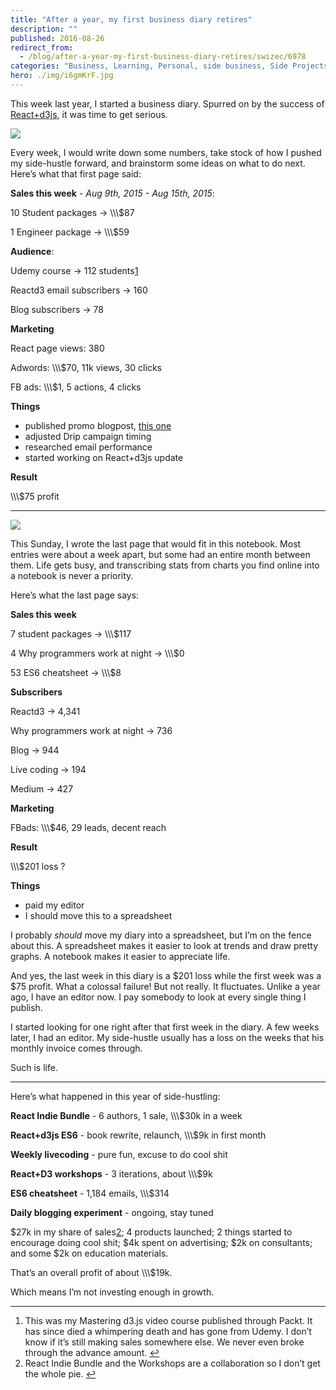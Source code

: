 ```yaml
---
title: "After a year, my first business diary retires"
description: ""
published: 2016-08-26
redirect_from:
  - /blog/after-a-year-my-first-business-diary-retires/swizec/6978
categories: "Business, Learning, Personal, side business, Side Projects"
hero: ./img/i6gmKrF.jpg
---
```


This week last year, I started a business diary. Spurred on by the success of [React+d3js](https://swizec.com/reactd3js), it was time to get serious.

![](./img/i6gmKrF.jpg)

Every week, I would write down some numbers, take stock of how I pushed my side-hustle forward, and brainstorm some ideas on what to do next. Here’s what that first page said:

**Sales this week** - _Aug 9th, 2015 - Aug 15th, 2015_:

10 Student packages -> \\\\\\\$87

1 Engineer package -> \\\\\\\$59

**Audience**:

Udemy course -> 112 students[1](#fn1-1729 "see footnote")

Reactd3 email subscribers -> 160

Blog subscribers -> 78

**Marketing**

React page views: 380

Adwords: \\\\\\\$70, 11k views, 30 clicks

FB ads: \\\\\\\$1, 5 actions, 4 clicks

**Things**

- published promo blogpost, [this one](https://swizec.com/blog/using-react-in-the-real-world/swizec/6710)
- adjusted Drip campaign timing
- researched email performance
- started working on React+d3js update

**Result**

\\\\\\\$75 profit

---

![](./img/i6gmKrF.jpg)

This Sunday, I wrote the last page that would fit in this notebook. Most entries were about a week apart, but some had an entire month between them. Life gets busy, and transcribing stats from charts you find online into a notebook is never a priority.

Here’s what the last page says:

**Sales this week**

7 student packages -> \\\\\\\$117

4 Why programmers work at night -> \\\\\\\$0

53 ES6 cheatsheet -> \\\\\\\$8

**Subscribers**

Reactd3 -> 4,341

Why programmers work at night -> 736

Blog -> 944

Live coding -> 194

Medium -> 427

**Marketing**

FBads: \\\\\\\$46, 29 leads, decent reach

**Result**

\\\\\\\$201 loss ?

**Things**

- paid my editor
- I should move this to a spreadsheet

I probably _should_ move my diary into a spreadsheet, but I’m on the fence about this. A spreadsheet makes it easier to look at trends and draw pretty graphs. A notebook makes it easier to appreciate life.

And yes, the last week in this diary is a $201 loss while the first week was a $75 profit. What a colossal failure! But not really. It fluctuates. Unlike a year ago, I have an editor now. I pay somebody to look at every single thing I publish.

I started looking for one right after that first week in the diary. A few weeks later, I had an editor. My side-hustle usually has a loss on the weeks that his monthly invoice comes through.

Such is life.

---

Here’s what happened in this year of side-hustling:

**React Indie Bundle** - 6 authors, 1 sale, \\\\\\\$30k in a week

**React+d3js ES6** - book rewrite, relaunch, \\\\\\\$9k in first month

**Weekly livecoding** - pure fun, excuse to do cool shit

**React+D3 workshops** - 3 iterations, about \\\\\\\$9k

**ES6 cheatsheet** - 1,184 emails, \\\\\\\$314

**Daily blogging experiment** - ongoing, stay tuned

$27k in my share of sales[2](#fn2-1729 "see footnote"); 4 products launched; 2 things started to encourage doing cool shit; $4k spent on advertising; $2k on consultants; and some $2k on education materials.

That’s an overall profit of about \\\\\\\$19k.

Which means I’m not investing enough in growth.

---

1.  This was my Mastering d3.js video course published through Packt. It has since died a whimpering death and has gone from Udemy. I don’t know if it’s still making sales somewhere else. We never even broke through the advance amount. [↩︎](#fnr1-1729 "return to article")
2.  React Indie Bundle and the Workshops are a collaboration so I don’t get the whole pie. [↩︎](#fnr2-1729 "return to article")
